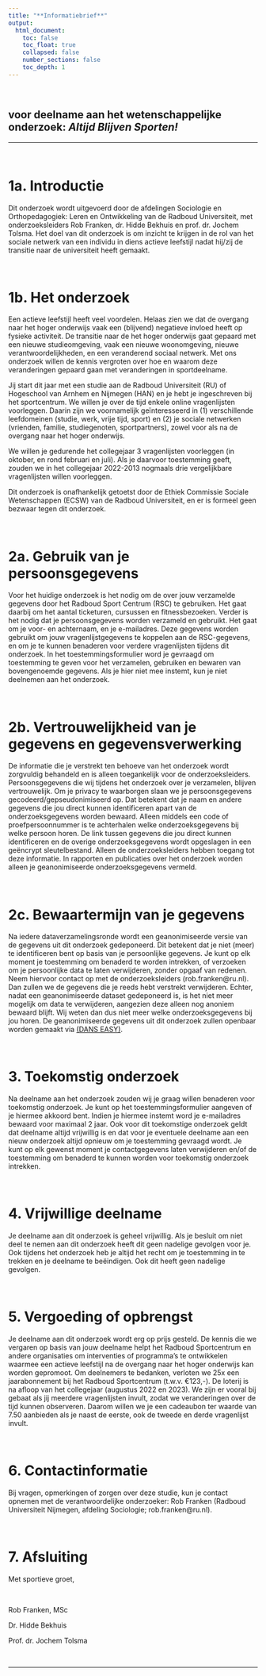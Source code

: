 ```yaml
---
title: "**Informatiebrief**"
output: 
  html_document:
    toc: false
    toc_float: true
    collapsed: false
    number_sections: false
    toc_depth: 1
---
```

<br>  
  


## voor deelname aan het wetenschappelijke onderzoek: *Altijd Blijven Sporten!*


----

<br>

# **1a. Introductie**
Dit onderzoek wordt uitgevoerd door de afdelingen Sociologie en Orthopedagogiek: Leren en Ontwikkeling van de Radboud Universiteit, met onderzoeksleiders Rob Franken, dr. Hidde Bekhuis en prof. dr. Jochem Tolsma. Het doel van dit onderzoek is om inzicht te krijgen in de rol van het sociale netwerk van een individu in diens actieve leefstijl nadat hij/zij de transitie naar de universiteit heeft gemaakt.

<br>

# **1b. Het onderzoek**
Een actieve leefstijl heeft veel voordelen. Helaas zien we dat de overgang naar het hoger onderwijs 
vaak een (blijvend) negatieve invloed heeft op fysieke activiteit. De transitie naar de 
het hoger onderwijs gaat gepaard met een nieuwe studieomgeving, vaak een nieuwe woonomgeving, nieuwe 
verantwoordelijkheden, en een veranderend sociaal netwerk. Met ons onderzoek willen de kennis 
vergroten over hoe en waarom deze veranderingen gepaard gaan met veranderingen in sportdeelname.

Jij start dit jaar met een studie aan de Radboud Universiteit (RU) of Hogeschool van Arnhem en Nijmegen (HAN) en je hebt je ingeschreven bij het 
sportcentrum. We willen je over de tijd enkele online vragenlijsten voorleggen. Daarin zijn we 
voornamelijk geïnteresseerd in (1) verschillende leefdomeinen (studie, werk, vrije tijd, sport) en (2) je sociale netwerken (vrienden, familie, studiegenoten, sportpartners), zowel voor als na de overgang naar het hoger onderwijs.  

We willen je gedurende het collegejaar 3 vragenlijsten voorleggen (in oktober, en rond februari en juli). Als je daarvoor toestemming geeft, zouden we in het collegejaar 2022-2013 nogmaals drie vergelijkbare vragenlijsten willen voorleggen.

Dit onderzoek is onafhankelijk getoetst door de Ethiek Commissie Sociale Wetenschappen (ECSW) van de Radboud Universiteit, en er is formeel geen bezwaar tegen dit onderzoek.

<br>

# **2a. Gebruik van je persoonsgegevens**
Voor het huidige onderzoek is het nodig om de over jouw verzamelde gegevens door het Radboud Sport Centrum (RSC) te gebruiken. Het gaat daarbij om het aantal ticketuren, cursussen en fitnessbezoeken. Verder is het nodig dat je persoonsgegevens worden verzameld en gebruikt. Het gaat om je voor- en achternaam, en je e-mailadres. Deze gegevens worden gebruikt om jouw vragenlijstgegevens te koppelen aan de RSC-gegevens, en om je te kunnen benaderen voor verdere vragenlijsten tijdens dit onderzoek.
In het toestemmingsformulier word je gevraagd om toestemming te geven voor het verzamelen, gebruiken en bewaren van bovengenoemde gegevens. Als je hier niet mee instemt, kun je niet deelnemen aan het onderzoek.

<br>

# **2b. Vertrouwelijkheid van je gegevens en gegevensverwerking**
De informatie die je verstrekt ten behoeve van het onderzoek wordt zorgvuldig behandeld en is alleen toegankelijk voor de onderzoeksleiders. Persoonsgegevens die wij tijdens het onderzoek over je verzamelen, blijven vertrouwelijk. Om je privacy te waarborgen slaan we je persoonsgegevens gecodeerd/gepseudonimiseerd op. Dat betekent dat je naam en andere gegevens die jou direct kunnen identificeren apart van de onderzoeksgegevens worden bewaard. Alleen middels een code of proefpersoonnummer is te achterhalen welke onderzoeksgegevens bij welke persoon horen. De link tussen gegevens die jou direct kunnen identificeren en de overige onderzoeksgegevens wordt opgeslagen in een geëncrypt sleutelbestand. Alleen de onderzoeksleiders hebben toegang tot deze informatie. In rapporten en publicaties over het onderzoek worden alleen je geanonimiseerde onderzoeksgegevens vermeld.

<br>

# **2c. Bewaartermijn van je gegevens**
Na iedere dataverzamelingsronde wordt een geanonimiseerde versie van de gegevens uit dit onderzoek gedeponeerd. Dit betekent dat je niet (meer) te identificeren bent op basis van je persoonlijke gegevens. Je kunt op elk moment je toestemming om benaderd te worden intrekken, of verzoeken om je persoonlijke data te laten verwijderen, zonder opgaaf van redenen. Neem hiervoor contact op met de onderzoeksleiders (rob.franken@ru.nl). Dan zullen we de gegevens die je reeds hebt verstrekt verwijderen. Echter, nadat een geanonimiseerde dataset gedeponeerd is, is het niet meer mogelijk om data te verwijderen, aangezien deze alleen nog anoniem bewaard blijft. Wij weten dan dus niet meer welke onderzoeksgegevens bij jou horen. De geanonimiseerde gegevens uit dit onderzoek zullen openbaar worden gemaakt via <a href="https://easy.dans.knaw.nl/ui/home" target="_blank">(DANS EASY)</a>.


<br>

# **3. Toekomstig onderzoek**
Na deelname aan het onderzoek zouden wij je graag willen benaderen voor toekomstig onderzoek. Je kunt op het toestemmingsformulier aangeven of je hiermee akkoord bent. Indien je hiermee instemt word je e-mailadres bewaard voor maximaal 2 jaar. Ook voor dit toekomstige onderzoek geldt dat deelname altijd vrijwillig is en dat voor je eventuele deelname aan een nieuw onderzoek altijd opnieuw om je toestemming gevraagd wordt. Je kunt op elk gewenst moment je contactgegevens laten verwijderen en/of de toestemming om benaderd te kunnen worden voor toekomstig onderzoek intrekken.

<br>

# **4. Vrijwillige deelname**
Je deelname aan dit onderzoek is geheel vrijwillig. Als je besluit om niet deel te nemen aan dit onderzoek heeft dit geen nadelige gevolgen voor je. Ook tijdens het onderzoek heb je altijd het recht om je toestemming in te trekken en je deelname te beëindigen. Ook dit heeft geen nadelige gevolgen.

<br>

# **5. Vergoeding of opbrengst**
Je deelname aan dit onderzoek wordt erg op prijs gesteld. De kennis die we vergaren op basis van jouw deelname helpt het Radboud Sportcentrum en andere organisaties om interventies of programma’s te ontwikkelen waarmee een actieve leefstijl na de overgang naar het hoger onderwijs kan worden gepromoot. Om deelnemers te bedanken, verloten we 25x een jaarabonnement bij het Radboud Sportcentrum (t.w.v. €123,-). De loterij is na afloop van het collegejaar (augustus 2022 en 2023). We zijn er vooral bij gebaat als jij meerdere vragenlijsten invult, zodat we veranderingen over de tijd kunnen observeren. Daarom willen we je een cadeaubon ter waarde van 7.50 aanbieden als je naast de eerste, ook de tweede en derde vragenlijst invult.


<br>

# **6. Contactinformatie **
Bij vragen, opmerkingen of zorgen over deze studie, kun je contact opnemen met de verantwoordelijke onderzoeker: Rob Franken (Radboud Universiteit Nijmegen, afdeling Sociologie; rob.franken@ru.nl).

<br> 

# **7. Afsluiting **
Met sportieve groet,

<br>

Rob Franken, MSc

Dr. Hidde Bekhuis

Prof. dr. Jochem Tolsma

<br>

----
